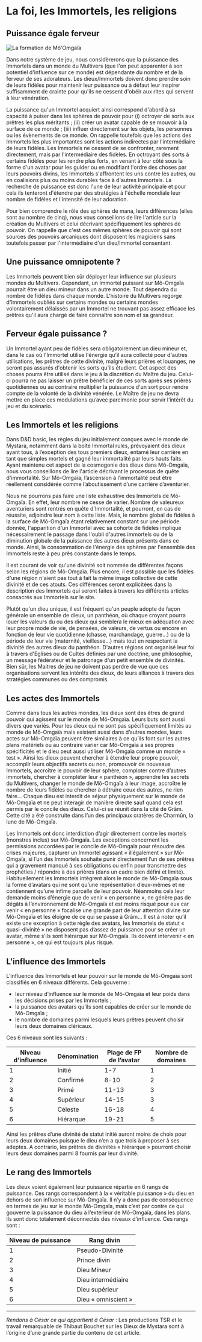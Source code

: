# La foi, les Immortels, les religions

## Puissance égale ferveur

![La formation de Mô'Omgaïa](/articles_images/religion/religion2.png#left)

Dans notre système de jeu, nous considèrerons que la puissance des Immortels dans un monde du Multivers (que l'on peut apparenter à son potentiel d'influence sur ce monde) est dépendante du nombre et de la ferveur de ses adorateurs. Les dieux/Immortels doivent donc prendre soin de leurs fidèles pour maintenir leur puissance ou à défaut leur inspirer suffisamment de crainte pour qu'ils ne cessent d'obéir aux rites qui servent à leur vénération. 

La puissance qu'un Immortel acquiert ainsi correspond d'abord à sa capacité à puiser dans les sphères de pouvoir pour (i) octroyer de sorts aux prêtres les plus méritants ; (ii) créer un avatar capable de se mouvoir à la surface de ce monde ; (iii) influer directement sur les objets, les personnes ou les évènements de ce monde. On rappelle toutefois que les actions des Immortels les plus importantes sont les actions indirectes par l'intermédiaire de leurs fidèles. Les Immortels ne cessent de se confronter, rarement directement, mais par l'intermédiaire des fidèles. En octroyant des sorts à certains fidèles pour les rendre plus forts, en venant à leur côté sous la forme d'un avatar pour les guider ou en modifiant l'ordre des choses par leurs pouvoirs divins, les Immortels s'affrontent les uns contre les autres, ou en coalisions plus ou moins durables face à d'autres Immortels. La recherche de puissance est donc l'une de leur activité principale et pour cela ils tenteront d'étendre par des stratégies à l'échelle mondiale leur nombre de fidèles et l'intensité de leur adoration.

Pour bien comprendre le rôle des sphères de mana, leurs différences (elles sont au nombre de cinq), nous vous conseillons de lire l'article sur la création du Multivers et celui décrivant spécifiquement les sphères de pouvoir. On rappelle que c'est ces mêmes sphères de pouvoir qui sont sources des pouvoirs arcaniques dont disposent les magiciens sans toutefois passer par l'intermédiaire d'un dieu/Immortel consentant.

## Une puissance omnipotente ?

Les Immortels peuvent bien sûr déployer leur influence sur plusieurs mondes du Multivers. Cependant, un Immortel puissant sur Mô-Omgaïa pourrait être un dieu mineur dans un autre monde. Tout dépendra du nombre de fidèles dans chaque monde. L'histoire du Multivers regorge d'Immortels oubliés sur certains mondes ou certains mondes volontairement délaissés par un Immortel ne trouvant pas assez efficace les prêtres qu'il aura chargé de faire connaître son nom et sa grandeur.

## Ferveur égale puissance ?

Un Immortel ayant peu de fidèles sera obligatoirement un dieu mineur et, dans le cas où l'Immortel utilise l'énergie qu'il aura collecté pour d'autres utilisations, les prêtres de cette divinité, malgré leurs prières et louanges, ne seront pas assurés d'obtenir les sorts qu'ils étudient. Cet aspect des choses pourra être utilisé dans le jeu à la discrétion du Maître du jeu. Celui-ci pourra ne pas laisser un prêtre bénéficier de ces sorts après ses prières quotidiennes ou au contraire multiplier la puissance d'un sort pour rendre compte de la volonté de la divinité vénérée. Le Maître de jeu ne devra mettre en place ces modulations qu’avec parcimonie pour servir l’intérêt du jeu et du scénario.

 ## Les Immortels et les religions

Dans D&D basic, les règles du jeu initialement conçues avec le monde de Mystara, notamment dans la boîte Immortal rules, prévoyaient des dieux ayant tous, à l’exception des tous premiers dieux, entamé leur carrière en tant que simples mortels et gagné leur immortalité par leurs hauts faits. Ayant maintenu cet aspect de la cosmogonie des dieux dans Mô-Omgaïa, nous vous conseillons de lire l'article décrivant le processus de quête d'immortalité. Sur Mô-Omgaïa, l’ascension à l’immortalité peut être réellement considérée comme l’aboutissement d’une carrière d’aventurier.

Nous ne pourrons pas faire une liste exhaustive des Immortels de Mô-Omgaïa. En effet, leur nombre ne cesse de varier. Nombre de valeureux aventuriers sont rentrés en quête d'Immortalité, et pourront, en cas de réussite, adjoindre leur nom à cette liste. Mais, le nombre global de fidèles à la surface de Mô-Omgaïa étant relativement constant sur une période donnée, l'apparition d'un Immortel avec sa cohorte de fidèles implique nécessairement le passage dans l'oubli d'autres immortels ou de la diminution globale de la puissance des autres dieux présents dans ce monde. Ainsi, la consommation de l'énergie des sphères par l'ensemble des Immortels reste à peu près constante dans le temps.

Il est courant de voir qu'une divinité soit nommée de différentes façons selon les régions de Mô-Omgaïa. Plus encore, il est possible que les fidèles d'une région n'aient pas tout à fait la même image collective de cette divinité et de ces atouts. Ces différences seront explicitées dans la description des Immortels qui seront faites à travers les différents articles consacrés aux Immortels sur le site.

Plutôt qu'un dieu unique, il est fréquent qu'un peuple adopte de façon générale un ensemble de dieux, un panthéon, où chaque croyant pourra louer les valeurs du ou des dieux qui semblera le mieux en adéquation avec leur propre mode de vie, de pensées, de valeurs, de vertus ou encore en fonction de leur vie quotidienne (chasse, marchandage, guerre...) ou de la période de leur vie (maternité, vieillesse...) mais tout en respectant la divinité des autres dieux du panthéon. D'autres régions ont organisé leur foi à travers d'Eglises ou de Cultes définies par une doctrine, une philosophie, un message fédérateur et le patronage d'un petit ensemble de divinités. Bien sûr, les Maitres de jeu ne doivent pas perdre de vue que ces organisations servent les intérêts des dieux, de leurs alliances à travers des stratégies communes ou des compromis.

## Les actes des Immortels

Comme dans tous les autres mondes, les dieux sont des êtres de grand pouvoir qui agissent sur le monde de Mô-Omgaïa. Leurs buts sont aussi divers que variés. Pour les dieux qui ne sont pas spécifiquement limités au monde de Mô-Omgaïa mais existent aussi dans d’autres mondes, leurs actes sur Mô-Omgaïa peuvent être similaires à ce qu’ils font sur les autres plans matériels ou au contraire varier car Mô-Omgaïa a ses propres spécificités et le dieu peut aussi utiliser Mô-Omgaïa comme un monde « test ». Ainsi les dieux peuvent chercher à étendre leur propre pouvoir, accomplir leurs objectifs secrets ou non, promouvoir de nouveaux Immortels, accroître le pouvoir de leur sphère, comploter contre d’autres immortels, chercher à compléter leur « panthéon », apprendre les secrets du Multivers, changer le monde de Mô-Omgaïa à leur image, accroître le nombre de leurs fidèles ou chercher à détruire ceux des autres, ne rien faire…
Chaque dieu est interdit de séjour physiquement sur le monde de Mô-Omgaïa et ne peut interagir de manière directe sauf quand cela est permis par le concile des dieux. Celui-ci se réunit dans la cité de Grâm. Cette cité a été construite dans l’un des principaux cratères de Charmûn, la lune de Mô-Omgaïa.

Les Immortels ont donc interdiction d’agir directement contre les mortels (monstres inclus) sur Mô-Omgaïa. Les exceptions concernent les permissions accordées par le concile de Mô-Omgaïa pour résoudre des crises majeures, capturer un Immortel agissant « illégalement » sur Mô-Omgaïa, si l’un des Immortels souhaite punir directement l’un de ses prêtres qui a gravement manqué à ses obligations ou enfin pour transmettre des prophéties / répondre à des prières (dans un cadre bien défini et limité). Habituellement les Immortels intègrent alors le monde de Mô-Omgaïa sous la forme d’avatars qui ne sont qu’une représentation d’eux-mêmes et ne contiennent qu’une infime parcelle de leur pouvoir. Néanmoins cela leur demande moins d’énergie que de venir « en personne », ne génère pas de dégâts à l’environnement de Mô-Omgaïa et est moins risqué pour eux car venir « en personne » focalise une grande part de leur attention divine sur Mô-Omgaïa et les éloigne de ce qui se passe à Grâm… Il est à noter qu’il existe une exception à cette règle des avatars, les Immortels de statut « quasi-divinité » ne disposent pas d’assez de puissance pour se créer un avatar, même s’ils sont hiérarque sur Mô-Omgaïa. Ils doivent intervenir « en personne », ce qui est toujours plus risqué.

## L'influence des Immortels

L’influence des Immortels et leur pouvoir sur le monde de Mô-Omgaïa sont classifiés en 6 niveaux différents. Cela gouverne :
* leur niveau d’influence sur le monde de Mô-Omgaïa et leur poids dans les décisions prises par les Immortels ;
* la puissance des avatars qu’ils sont capables de créer sur le monde de Mô-Omgaïa ;
* le nombre de domaines parmi lesquels leurs prêtres peuvent choisir leurs deux domaines cléricaux.

Ces 6 niveaux sont les suivants :

| Niveau d’influence | Dénomination | Plage de FP de l’avatar | Nombre de domaines |
| ------------------ | ------------ | ----------------------- | ------------------ |
| 1                  | Initié       | 1-7                     | 1                  |
| 2                  | Confirmé     | 8-10                    | 2                  |
| 3                  | Primé        | 11-13                   | 3                  |
| 4                  | Supérieur    | 14-15                   | 3                  |
| 5                  | Céleste      | 16-18                   | 4                  |
| 6                  | Hiérarque    | 19-21                   | 5                  |

Ainsi les prêtres d’une divinité de statut initié auront moins de choix pour leurs deux domaines puisque le dieu n’en a que trois à proposer à ses adeptes. A contrario, les prêtres de divinités « hiérarque » pourront choisir leurs deux domaines parmi 8 fournis par leur divinité.

## Le rang des Immortels

Les dieux voient également leur puissance répartie en 6 rangs de puissance. Ces rangs correspondent à la « véritable puissance » du dieu en dehors de son influence sur Mô-Omgaïa. Il n’y a donc pas de conséquence en termes de jeu sur le monde Mô-Omgaïa, mais c’est par contre ce qui gouverne la puissance du dieu à l’extérieur de Mô-Omgaïa, dans les plans. Ils sont donc totalement déconnectés des niveaux d’influence. Ces rangs sont :

| Niveau de puissance | Rang divin          |
| ------------------- | ------------------- |
|    1                | Pseudo-Divinité     |
|    2                | Prince divin        |
|    3                | Dieu Mineur         |
|    4                | Dieu intermédiaire  |
|    5                | Dieu supérieur      |
|    6                | Dieu « omniscient » |



---
_Rendons à César ce qui appartient à César_ : Les productions TSR et le travail remarquable de Thibaut Bouchet sur les Dieux de Mystara sont à l’origine d’une grande partie du contenu de cet article.
